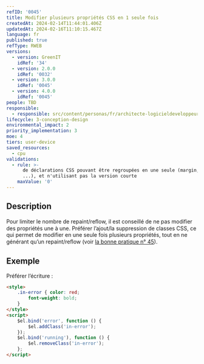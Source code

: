 ```yaml
---
refID: '0045'
title: Modifier plusieurs propriétés CSS en 1 seule fois
createdAt: 2024-02-14T11:44:01.406Z
updatedAt: 2024-02-16T11:10:15.467Z
language: fr
published: true
refType: RWEB
versions:
  - version: GreenIT
    idRef: '34'
  - version: 2.0.0
    idRef: '0032'
  - version: 3.0.0
    idRef: '0045'
  - version: 4.0.0
    idRef: '0045'
people: TBD
responsible:
  - responsible: src/content/personas/fr/architecte-logicieldeveloppeur.mdx
lifecycle: 3-conception-design
environmental_impact: 2
priority_implementation: 3
moe: 4
tiers: user-device
saved_resources:
  - cpu
validations:
  - rule: >-
      de déclarations CSS pouvant être regroupées en une seule (margin, padding,
      ...), et n'utilisant pas la version courte
    maxValue: '0'
---
```


## Description

Pour limiter le nombre de repaint/reﬂow, il est conseillé de ne pas modifier des propriétés une à une.
Préférer l’ajout/la suppression de classes CSS, ce qui permet de modifier en une seule fois plusieurs propriétés, tout en ne générant qu’un repaint/reﬂow (voir [la bonne pratique n° 45](/chapters/bonne_pratique_045_fr.md)).

## Exemple

Préférer l’écriture :

```html
<style>
    .in-error { color: red;
        font-weight: bold;
    }
</style>
<script>
    $el.bind('error', function () {
        $el.addClass('in-error');
    });
    $el.bind('running'), function () {
        $el.removeClass('in-error');
    };
</script>
```
